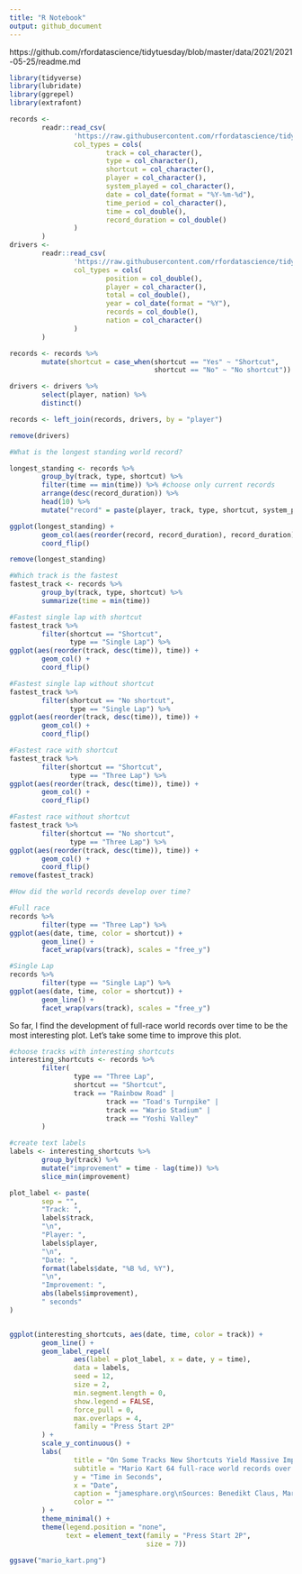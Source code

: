 ```yaml
---
title: "R Notebook"
output: github_document
---
```


https://github.com/rfordatascience/tidytuesday/blob/master/data/2021/2021-05-25/readme.md

```r
library(tidyverse)
library(lubridate)
library(ggrepel)
library(extrafont)

records <-
        readr::read_csv(
                'https://raw.githubusercontent.com/rfordatascience/tidytuesday/master/data/2021/2021-05-25/records.csv',
                col_types = cols(
                        track = col_character(),
                        type = col_character(),
                        shortcut = col_character(),
                        player = col_character(),
                        system_played = col_character(),
                        date = col_date(format = "%Y-%m-%d"),
                        time_period = col_character(),
                        time = col_double(),
                        record_duration = col_double()
                )
        )
drivers <-
        readr::read_csv(
                'https://raw.githubusercontent.com/rfordatascience/tidytuesday/master/data/2021/2021-05-25/drivers.csv',
                col_types = cols(
                        position = col_double(),
                        player = col_character(),
                        total = col_double(),
                        year = col_date(format = "%Y"),
                        records = col_double(),
                        nation = col_character()
                )
        )
```

```r
records <- records %>% 
        mutate(shortcut = case_when(shortcut == "Yes" ~ "Shortcut",
                                    shortcut == "No" ~ "No shortcut"))

drivers <- drivers %>% 
        select(player, nation) %>% 
        distinct()

records <- left_join(records, drivers, by = "player")

remove(drivers)
```

```r
#What is the longest standing world record?

longest_standing <- records %>% 
        group_by(track, type, shortcut) %>% 
        filter(time == min(time)) %>% #choose only current records
        arrange(desc(record_duration)) %>% 
        head(10) %>%
        mutate("record" = paste(player, track, type, shortcut, system_played, sep = ", "))

ggplot(longest_standing) +
        geom_col(aes(reorder(record, record_duration), record_duration)) + 
        coord_flip()

remove(longest_standing)
```

```r
#Which track is the fastest
fastest_track <- records %>% 
        group_by(track, type, shortcut) %>%
        summarize(time = min(time))

#Fastest single lap with shortcut
fastest_track %>% 
        filter(shortcut == "Shortcut",
               type == "Single Lap") %>% 
ggplot(aes(reorder(track, desc(time)), time)) +
        geom_col() +
        coord_flip()
```

```r
#Fastest single lap without shortcut
fastest_track %>% 
        filter(shortcut == "No shortcut",
               type == "Single Lap") %>% 
ggplot(aes(reorder(track, desc(time)), time)) +
        geom_col() +
        coord_flip()
```
```r
#Fastest race with shortcut
fastest_track %>% 
        filter(shortcut == "Shortcut",
               type == "Three Lap") %>% 
ggplot(aes(reorder(track, desc(time)), time)) +
        geom_col() +
        coord_flip()
```

```r
#Fastest race without shortcut
fastest_track %>% 
        filter(shortcut == "No shortcut",
               type == "Three Lap") %>% 
ggplot(aes(reorder(track, desc(time)), time)) +
        geom_col() +
        coord_flip()
remove(fastest_track)
```

```r
#How did the world records develop over time?

#Full race
records %>% 
        filter(type == "Three Lap") %>% 
ggplot(aes(date, time, color = shortcut)) +
        geom_line() +
        facet_wrap(vars(track), scales = "free_y")
```

```r
#Single Lap
records %>% 
        filter(type == "Single Lap") %>% 
ggplot(aes(date, time, color = shortcut)) +
        geom_line() +
        facet_wrap(vars(track), scales = "free_y")
```

So far, I find the development of full-race world records over time to be the most interesting plot. Let's take some time to improve this plot.

```r
#choose tracks with interesting shortcuts
interesting_shortcuts <- records %>%
        filter(
                type == "Three Lap",
                shortcut == "Shortcut",
                track == "Rainbow Road" |
                        track == "Toad's Turnpike" |
                        track == "Wario Stadium" |
                        track == "Yoshi Valley"
        )

#create text labels
labels <- interesting_shortcuts %>%
        group_by(track) %>%
        mutate("improvement" = time - lag(time)) %>%
        slice_min(improvement)

plot_label <- paste(
        sep = "",
        "Track: ",
        labels$track,
        "\n",
        "Player: ",
        labels$player,
        "\n",
        "Date: ",
        format(labels$date, "%B %d, %Y"),
        "\n",
        "Improvement: ",
        abs(labels$improvement),
        " seconds"
)


ggplot(interesting_shortcuts, aes(date, time, color = track)) +
        geom_line() +
        geom_label_repel(
                aes(label = plot_label, x = date, y = time),
                data = labels,
                seed = 12,
                size = 2,
                min.segment.length = 0,
                show.legend = FALSE,
                force_pull = 0,
                max.overlaps = 4,
                family = "Press Start 2P"
        ) +
        scale_y_continuous() +
        labs(
                title = "On Some Tracks New Shortcuts Yield Massive Improvements",
                subtitle = "Mario Kart 64 full-race world records over time",
                y = "Time in Seconds",
                x = "Date",
                caption = "jamesphare.org\nSources: Benedikt Claus, Mario Kart World Records",
                color = ""
        ) +
        theme_minimal() +
        theme(legend.position = "none",
              text = element_text(family = "Press Start 2P",
                                  size = 7))
```
```r
ggsave("mario_kart.png")
```

